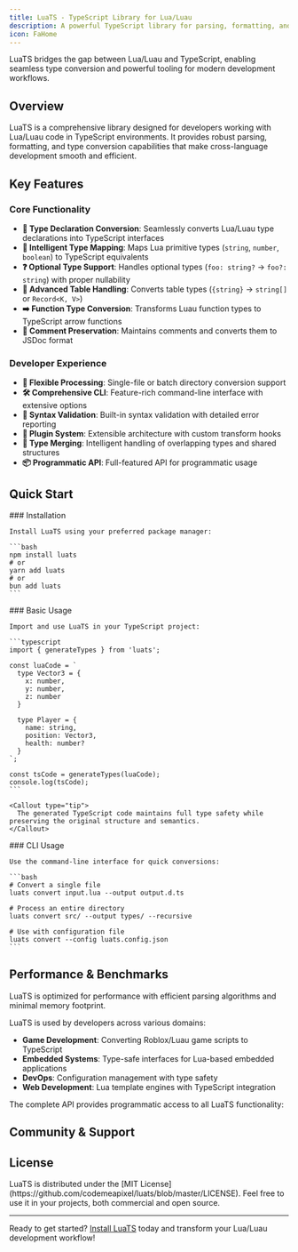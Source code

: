 ```yaml
---
title: LuaTS - TypeScript Library for Lua/Luau
description: A powerful TypeScript library for parsing, formatting, and providing type interfaces for Lua and Luau code.
icon: FaHome
---
```


<Callout type="info">
  LuaTS bridges the gap between Lua/Luau and TypeScript, enabling seamless type conversion and powerful tooling for modern development workflows.
</Callout>

## Overview

LuaTS is a comprehensive library designed for developers working with Lua/Luau code in TypeScript environments. It provides robust parsing, formatting, and type conversion capabilities that make cross-language development smooth and efficient.

<Cards>
  <Card
    title="🔁 Type Conversion"
    description="Convert Lua/Luau type declarations into TypeScript interfaces with full fidelity"
    href="/docs/type-conversion"
  />
  <Card
    title="🧠 Smart Mapping"
    description="Intelligent mapping of Lua types to TypeScript equivalents with proper handling of primitives"
    href="/docs/type-mapping"
  />
  <Card
    title="🔧 Table Support"
    description="Advanced handling of table types, converting them to arrays or records as appropriate"
    href="/docs/table-types"
  />
  <Card
    title="📁 Batch Processing"
    description="Process single files or entire directories with powerful batch conversion tools"
    href="/docs/batch-processing"
  />
</Cards>

## Key Features

### Core Functionality

- **🔁 Type Declaration Conversion**: Seamlessly converts Lua/Luau type declarations into TypeScript interfaces
- **🧠 Intelligent Type Mapping**: Maps Lua primitive types (`string`, `number`, `boolean`) to TypeScript equivalents
- **❓ Optional Type Support**: Handles optional types (`foo: string?` → `foo?: string`) with proper nullability
- **🔧 Advanced Table Handling**: Converts table types (`{string}` → `string[]` or `Record<K, V>`)
- **➡️ Function Type Conversion**: Transforms Luau function types to TypeScript arrow functions
- **📄 Comment Preservation**: Maintains comments and converts them to JSDoc format

### Developer Experience

- **📁 Flexible Processing**: Single-file or batch directory conversion support
- **🛠 Comprehensive CLI**: Feature-rich command-line interface with extensive options
- **🧪 Syntax Validation**: Built-in syntax validation with detailed error reporting
- **🔌 Plugin System**: Extensible architecture with custom transform hooks
- **🔄 Type Merging**: Intelligent handling of overlapping types and shared structures
- **📦 Programmatic API**: Full-featured API for programmatic usage

## Quick Start

<Steps>
  <Step>
    ### Installation
    
    Install LuaTS using your preferred package manager:
    
    ```bash
    npm install luats
    # or
    yarn add luats
    # or
    bun add luats
    ```
  </Step>
  
  <Step>
    ### Basic Usage
    
    Import and use LuaTS in your TypeScript project:
    
    ```typescript
    import { generateTypes } from 'luats';
    
    const luaCode = `
      type Vector3 = {
        x: number,
        y: number,
        z: number
      }
      
      type Player = {
        name: string,
        position: Vector3,
        health: number?
      }
    `;
    
    const tsCode = generateTypes(luaCode);
    console.log(tsCode);
    ```
    
    <Callout type="tip">
      The generated TypeScript code maintains full type safety while preserving the original structure and semantics.
    </Callout>
  </Step>
  
  <Step>
    ### CLI Usage
    
    Use the command-line interface for quick conversions:
    
    ```bash
    # Convert a single file
    luats convert input.lua --output output.d.ts
    
    # Process an entire directory
    luats convert src/ --output types/ --recursive
    
    # Use with configuration file
    luats convert --config luats.config.json
    ```
  </Step>
</Steps>


## Performance & Benchmarks

<Callout type="info">
  LuaTS is optimized for performance with efficient parsing algorithms and minimal memory footprint.
</Callout>

<Cards>
  <Card
    title="⚡ Fast Parsing"
    description="Processes 10,000+ lines of Lua code in under 100ms"
  />
  <Card
    title="💾 Memory Efficient"
    description="Low memory usage with streaming parser for large files"
  />
  <Card
    title="🔄 Incremental Updates"
    description="Smart caching system for faster subsequent builds"
  />
</Cards>

LuaTS is used by developers across various domains:

- **Game Development**: Converting Roblox/Luau game scripts to TypeScript
- **Embedded Systems**: Type-safe interfaces for Lua-based embedded applications  
- **DevOps**: Configuration management with type safety
- **Web Development**: Lua template engines with TypeScript integration

The complete API provides programmatic access to all LuaTS functionality:

## Community & Support

<Cards>
  <Card
    title="📚 Documentation"
    description="Comprehensive guides and API reference"
    href="/docs"
  />
  <Card
    title="🐛 Issues"
    description="Report bugs and request features on GitHub"
    href="https://github.com/codemeapixel/luats/issues"
  />
  <Card
    title="💬 Discussions"
    description="Join the community discussions"
    href="https://github.com/codemeapixel/luats/discussions"
  />
</Cards>

## License

<Callout>
  LuaTS is distributed under the [MIT License](https://github.com/codemeapixel/luats/blob/master/LICENSE). 
  Feel free to use it in your projects, both commercial and open source.
</Callout>

---

Ready to get started? [Install LuaTS](/docs/installation) today and transform your Lua/Luau development workflow!